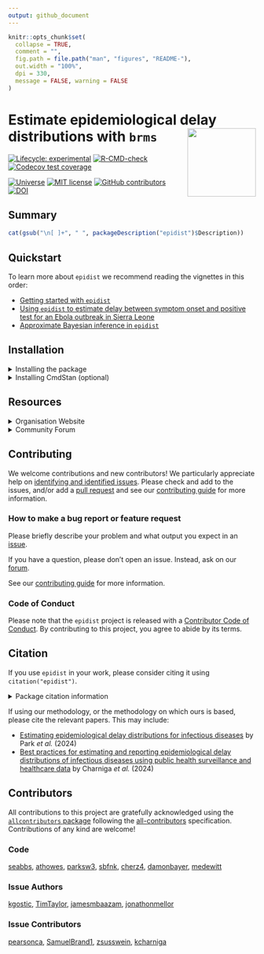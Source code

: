 ```yaml
---
output: github_document
---
```


```r
knitr::opts_chunk$set(
  collapse = TRUE,
  comment = "",
  fig.path = file.path("man", "figures", "README-"),
  out.width = "100%",
  dpi = 330,
  message = FALSE, warning = FALSE
)
```

# Estimate epidemiological delay distributions with `brms`<a href='https://epidist.epinowcast.org'><img src='man/figures/logo.png' align="right" height="139" /></a>

<!-- badges: start -->
[![Lifecycle:
experimental](https://img.shields.io/badge/lifecycle-experimental-orange.svg)](https://www.tidyverse.org/lifecycle/#experimental)
[![R-CMD-check](https://github.com/epinowcast/epidist/actions/workflows/R-CMD-check.yaml/badge.svg?branch=main)](https://github.com/epinowcast/epidist/actions/workflows/R-CMD-check.yaml) [![Codecov test coverage](https://codecov.io/gh/epinowcast/epidist/branch/main/graph/badge.svg)](https://app.codecov.io/gh/epinowcast/epidist)

[![Universe](https://epinowcast.r-universe.dev/badges/epidist)](https://epinowcast.r-universe.dev/epidist)
[![MIT
license](https://img.shields.io/badge/License-MIT-blue.svg)](https://github.com/epinowcast/epidist/blob/master/LICENSE.md/)
[![GitHub contributors](https://img.shields.io/github/contributors/epinowcast/epidist)](https://github.com/epinowcast/epidist/graphs/contributors)
[![DOI](https://zenodo.org/badge/DOI/10.5281/zenodo.14213017.svg)](https://doi.org/10.5281/zenodo.14213017)
<!-- badges: end -->

## Summary

```r
cat(gsub("\n[ ]+", " ", packageDescription("epidist")$Description))
```

## Quickstart

To learn more about `epidist` we recommend reading the vignettes in this order:

* [Getting started with `epidist`](https://epidist.epinowcast.org/articles/epidist.html)
* [Using `epidist` to estimate delay between symptom onset and positive test for an Ebola outbreak in Sierra Leone](https://epidist.epinowcast.org/articles/ebola.html)
* [Approximate Bayesian inference in `epidist`](https://epidist.epinowcast.org/articles/approx-inference.html)

## Installation

<details><summary>Installing the package</summary>

You can install the latest released version using the normal `R` function, though you need to point to `r-universe` instead of CRAN:

```r
install.packages(
  "epidist",
  repos = "https://epinowcast.r-universe.dev"
)
```

Alternatively, you can use the [`remotes` package](https://remotes.r-lib.org/) to install the development version from Github (warning! this version may contain breaking changes and/or bugs):

```r
remotes::install_github(
  file.path("epinowcast", "epidist"),
  dependencies = TRUE
)
```

Similarly, you can install historical versions by specifying the release tag (e.g. this installs [`0.1.0`](https://github.com/epinowcast/epidist/releases/tag/v0.1.0)):

```r
remotes::install_github(
  file.path("epinowcast", "epidist"),
  dependencies = TRUE, ref = "v0.1.0"
)
```

*Note: You can also use that last approach to install a specific commit if needed, e.g. if you want to try out a specific unreleased feature, but not the absolute latest developmental version.*

</details>

<details><summary>Installing CmdStan (optional)</summary>

By default `epidist` uses the `rstan` package for fitting models. If you wish to use the `cmdstanr` package instead, you will need to install [CmdStan](https://mc-stan.org/users/interfaces/cmdstan), which also entails having a suitable C++ toolchain setup. We recommend using the [`cmdstanr` package](https://mc-stan.org/cmdstanr/) to manage CmdStan. The Stan team provides instructions in the [_Getting started with
`cmdstanr`_](https://mc-stan.org/cmdstanr/articles/cmdstanr.html) vignette, with other details and support at the [package site](https://mc-stan.org/cmdstanr/), but the brief version is:

```r
# if you have not yet installed `epidist`, or you installed it without
# `Suggests` dependencies
install.packages(
  "cmdstanr",
  repos = c("https://stan-dev.r-universe.dev", getOption("repos"))
)

# once `cmdstanr` is installed
cmdstanr::install_cmdstan()
```

*Note: You can speed up CmdStan installation using the `cores` argument. If you are installing a particular version of `epidist`, you may also need to install a past version of CmdStan, which you can do with the `version` argument.*

</details>

## Resources

<details><summary>Organisation Website</summary>

Our [organisation website](https://www.epinowcast.org/) includes links to other resources, [guest posts](https://www.epinowcast.org/blog.html), and [seminar schedule](https://www.epinowcast.org/seminars.html) for both upcoming and past recordings.

</details>

<details><summary>Community Forum</summary>

Our [community forum](https://community.epinowcast.org/) has areas for [question and answer](https://community.epinowcast.org/c/interface/15) and [considering new methods and tools](https://community.epinowcast.org/c/projects/11), among others. If you are generally interested in real-time analysis of infectious disease, you may find this useful even if do not use `epidist`.

</details>

## Contributing

We welcome contributions and new contributors! We particularly appreciate help on [identifying and identified issues](https://github.com/epinowcast/epidist/issues). Please check and add to the issues, and/or add a [pull request](https://github.com/epinowcast/epidist/pulls) and see our [contributing guide](https://github.com/epinowcast/.github/blob/main/CONTRIBUTING.md) for more information.

### How to make a bug report or feature request

Please briefly describe your problem and what output you expect in an [issue](https://github.com/epinowcast/epidist/issues).

If you have a question, please don't open an issue. Instead, ask on our [forum](https://community.epinowcast.org/).

See our [contributing guide](https://github.com/epinowcast/.github/blob/main/CONTRIBUTING.md) for more information.

### Code of Conduct

Please note that the `epidist` project is released with a [Contributor Code of Conduct](https://github.com/epinowcast/.github/blob/main/CODE_OF_CONDUCT.md). By contributing to this project, you agree to abide by its terms.

## Citation

If you use `epidist` in your work, please consider citing it using `citation("epidist")`.

<details><summary>Package citation information</summary>

```r
citation("epidist")
```

</details>

If using our methodology, or the methodology on which ours is based, please cite the relevant papers.
This may include:

* [Estimating epidemiological delay distributions for infectious diseases](https://www.medrxiv.org/content/10.1101/2024.01.12.24301247v1) by Park *et al.* (2024)
* [Best practices for estimating and reporting epidemiological delay distributions of infectious diseases using public health surveillance and healthcare data](https://journals.plos.org/ploscompbiol/article?id=10.1371/journal.pcbi.1012520) by Charniga *et al.* (2024)

## Contributors




<!-- ALL-CONTRIBUTORS-LIST:START - Do not remove or modify this section -->
<!-- prettier-ignore-start -->
<!-- markdownlint-disable -->

All contributions to this project are gratefully acknowledged using the [`allcontributors` package](https://github.com/ropensci/allcontributors) following the [all-contributors](https://allcontributors.org) specification. Contributions of any kind are welcome!

### Code


<a href="https://github.com/epinowcast/epidist/commits?author=seabbs">seabbs</a>,
<a href="https://github.com/epinowcast/epidist/commits?author=athowes">athowes</a>,
<a href="https://github.com/epinowcast/epidist/commits?author=parksw3">parksw3</a>,
<a href="https://github.com/epinowcast/epidist/commits?author=sbfnk">sbfnk</a>,
<a href="https://github.com/epinowcast/epidist/commits?author=cherz4">cherz4</a>,
<a href="https://github.com/epinowcast/epidist/commits?author=damonbayer">damonbayer</a>,
<a href="https://github.com/epinowcast/epidist/commits?author=medewitt">medewitt</a>



### Issue Authors


<a href="https://github.com/epinowcast/epidist/issues?q=is%3Aissue+author%3Akgostic">kgostic</a>,
<a href="https://github.com/epinowcast/epidist/issues?q=is%3Aissue+author%3ATimTaylor">TimTaylor</a>,
<a href="https://github.com/epinowcast/epidist/issues?q=is%3Aissue+author%3Ajamesmbaazam">jamesmbaazam</a>,
<a href="https://github.com/epinowcast/epidist/issues?q=is%3Aissue+author%3Ajonathonmellor">jonathonmellor</a>



### Issue Contributors


<a href="https://github.com/epinowcast/epidist/issues?q=is%3Aissue+commenter%3Apearsonca">pearsonca</a>,
<a href="https://github.com/epinowcast/epidist/issues?q=is%3Aissue+commenter%3ASamuelBrand1">SamuelBrand1</a>,
<a href="https://github.com/epinowcast/epidist/issues?q=is%3Aissue+commenter%3Azsusswein">zsusswein</a>,
<a href="https://github.com/epinowcast/epidist/issues?q=is%3Aissue+commenter%3Akcharniga">kcharniga</a>


<!-- markdownlint-enable -->
<!-- prettier-ignore-end -->
<!-- ALL-CONTRIBUTORS-LIST:END -->
